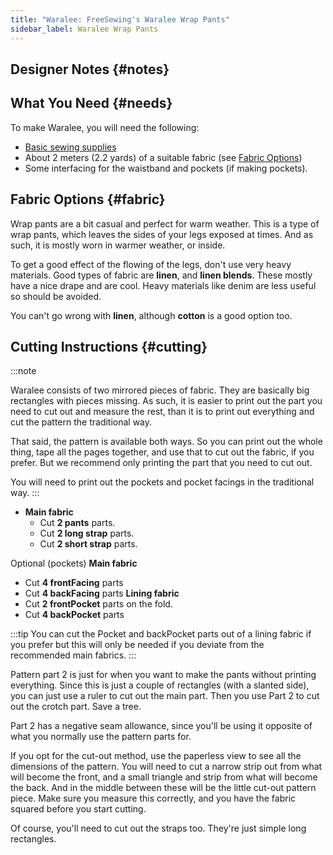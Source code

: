 ```yaml
---
title: "Waralee: FreeSewing's Waralee Wrap Pants"
sidebar_label: Waralee Wrap Pants
---
```



<DocusaurusDoc>
  <DesignInfo design="waralee" noDocsLink />
</DocusaurusDoc>

## Designer Notes {#notes}

<Notes />

## What You Need {#needs}

To make Waralee, you will need the following:

- [Basic sewing supplies](/docs/sewing/basic-sewing-supplies)
- About 2 meters (2.2 yards) of a suitable fabric (see [Fabric
  Options](#fabric))
- Some interfacing for the waistband and pockets (if making pockets).

## Fabric Options {#fabric}

Wrap pants are a bit casual and perfect for warm weather.
This is a type of wrap pants, which leaves the sides of your legs exposed at
times. And as such, it is mostly worn in warmer weather, or inside.

To get a good effect of the flowing of the legs, don't use very heavy
materials. Good types of fabric are **linen**, and **linen blends**. These
mostly have a nice drape and are cool. Heavy materials like denim are less
useful so should be avoided.

You can't go wrong
with **linen**, although **cotton** is a good option too.

## Cutting Instructions {#cutting}

:::note

Waralee consists of two mirrored pieces of fabric. They are basically big
rectangles with pieces missing. As such, it is easier to print out the part
you need to cut out and measure the rest, than it is to print out everything
and cut the pattern the traditional way.

That said, the pattern is available both ways. So you can print out the whole
thing, tape all the pages together, and use that to cut out the fabric, if you
prefer. But we recommend only printing the part that you need to cut out.

You will need to print out the pockets and pocket facings in the traditional way.
:::

- **Main fabric**
  - Cut **2 pants** parts.
  - Cut **2 long strap** parts.
  - Cut **2 short strap** parts.

Optional (pockets)
**Main fabric**

- Cut **4 frontFacing** parts
- Cut **4 backFacing** parts
  **Lining fabric**
- Cut **2 frontPocket** parts on the fold.
- Cut **4 backPocket** parts

:::tip
You can cut the Pocket and backPocket parts out of a lining fabric if you
prefer but this will only be needed if you deviate from the recommended main
fabrics.
:::

Pattern part 2 is just for when you want to make the pants without printing
everything. Since this is just a couple of rectangles (with a slanted side),
you can just use a ruler to cut out the main part. Then you use Part 2 to cut
out the crotch part. Save a tree.

Part 2 has a negative seam allowance, since you'll be using it opposite of what
you normally use the pattern parts for.

If you opt for the cut-out method, use the paperless view to see all the
dimensions of the pattern. You will need to cut a narrow strip out from what
will become the front, and a small triangle and strip from what will become the
back. And in the middle between these will be the little cut-out pattern
piece. Make sure you measure this correctly, and you have the fabric squared
before you start cutting.

Of course, you'll need to cut out the straps too. They're just simple long
rectangles.
